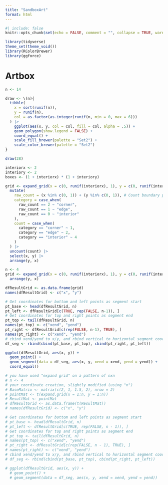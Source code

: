 ---
title: "SandboxArt"
format: html
---

```{r}
#| include: false
knitr::opts_chunk$set(echo = FALSE, comment = "", collapse = TRUE, warning = FALSE, message = FALSE)
```

```{r}
library(tidyverse)
theme_set(theme_void())
library(RColorBrewer)
library(ggforce)
```

# Artbox

```{r}
n <- 14

draw <- \(n){
  tibble(
    x = sort(runif(n)),
    y = runif(n),
    col = as.factor(as.integer(runif(n, min = 0, max = 6)))
  ) |>
    ggplot(aes(x, y, col = col, fill = col, alpha = .5)) + 
    geom_polygon(show.legend = FALSE) + 
    coord_equal() +
    scale_fill_brewer(palette = "Set2") + 
    scale_color_brewer(palette = "Set2")
}

draw(28)
```

```{r}
interiorx <- 2
interiory <- 2
boxes <- (1 + interiorx) * (1 + interiory)

grid <- expand_grid(x = c(0, runif(interiorx), 1), y = c(0, runif(interiory), 1)) |>
  mutate(
    raw_count = (x %in% c(0, 1)) + (y %in% c(0, 1)), # Count boundary points
    category = case_when(
      raw_count == 2 ~ "corner",
      raw_count == 1 ~ "edge",
      raw_count == 0 ~ "interior"
    ),
    count = case_when(
      category == "corner" ~ 1,
      category == "edge" ~ 2,
      category == "interior" ~ 4
    )
  ) |>
  uncount(count) |>
  select(x, y) |>
  arrange(y, x)
```

```{r}
n <- 4
grid <- expand_grid(x = c(0, runif(interiorx), 1), y = c(0, runif(interiory), 1)) |>
  arrange(y, x)

dfResultGrid <- as.data.frame(grid)
names(dfResultGrid) <- c("x", "y")

# Get coordinates for bottom and left points as segment start
pt_base <- head(dfResultGrid, n)
pt_left <- dfResultGrid[c(TRUE, rep(FALSE, n-1)), ]
# Get coordinates for top and right points as segment end
pt_top <- tail(dfResultGrid, n)
names(pt_top) <- c("xend", "yend")
pt_right <- dfResultGrid[c(rep(FALSE, n-1), TRUE), ]
names(pt_right) <- c("xend", "yend")
# cbind xend/yend to x/y, and rbind vertical to horizontal segment coordinates
df_seg <- rbind(cbind(pt_base, pt_top), cbind(pt_right, pt_left))

ggplot(dfResultGrid, aes(x, y)) +
  geom_point() +
  geom_segment(data = df_seg, aes(x, y, xend = xend, yend = yend)) + 
  coord_equal()
```

```{r}
# you have used "expand grid" on a pattern of nxn
# n <- 4
# your coordinate creation, slightly modified (using "n")
# BaseMatrix <- matrix(c(2, 1, 1.5, 2), nrow = 2)
# pointMat <- t(expand.grid(x = 1:n, y = 1:n))
# ResultMat <- pointMat
# dfResultGrid <- as.data.frame(t(ResultMat))
# names(dfResultGrid) <- c("x", "y")

# Get coordinates for bottom and left points as segment start
# pt_base <- head(dfResultGrid, n)
# pt_left <- dfResultGrid[c(TRUE, rep(FALSE, n - 1)), ]
# Get coordinates for top and right points as segment end
# pt_top <- tail(dfResultGrid, n)
# names(pt_top) <- c("xend", "yend")
# pt_right <- dfResultGrid[c(rep(FALSE, n - 1), TRUE), ]
# names(pt_right) <- c("xend", "yend")
# cbind xend/yend to x/y, and rbind vertical to horizontal segment coordinates
# df_seg <- rbind(cbind(pt_base, pt_top), cbind(pt_right, pt_left))

# ggplot(dfResultGrid, aes(x, y)) +
  # geom_point() +
  # geom_segment(data = df_seg, aes(x, y, xend = xend, yend = yend))
```

